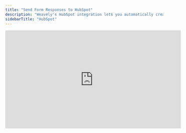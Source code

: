 ```yaml
---
title: "Send Form Responses to HubSpot"
description: "Weavely's HubSpot integration lets you automatically create contacts in HubSpot upon form submissions."
sidebarTitle: "HubSpot"
---
```


<iframe width="560" height="315" src="https://www.youtube.com/embed/SjFrxnSkuQ8?si=XbJHAXyRL2qEVjUQ" title="YouTube video player" frameborder="0" allow="accelerometer; autoplay; clipboard-write; encrypted-media; gyroscope; picture-in-picture" allowfullscreen />

## Step 1: Open the Integrations Tab

With the editor open, navigate to the _Integrations_ tab and select the _HubSpot_ integration as shown below.

![Screenshot2025 05 13at10 21 19 Pn](/images/Screenshot2025-05-13at10.21.19.png)

## Step 2: Link Your HubSpot Account

Is this the first time you set up a HubSpot integration? Then Weavely will first guide you through the steps to connect your HubSpot account to Weavely. Just press _"Connect to HubSpot"_ to get started.

![Screenshot2025 05 13at10 22 45 Pn](/images/Screenshot2025-05-13at10.22.45.png)

## Step 3: Map Form Fields to Contact Properties

Once you've connected your HubSpot account you'll be able to set up the integration for your form. You can specify which fields of your form should be used to create the new contact in HubSpot as shown in the gif below. At the time of writing you can only create new contacts after a form submission. Looking to do something else? Reach out to [florian@weavely.ai](mailto:florian@weavely.ai) to tell us your use case and we'll add it to the roadmap\!

![Hubspot Integration Gi](/images/hubspot-integration.gif)